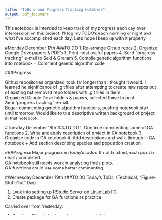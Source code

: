 ```yaml
---
title: "ToDo's and Progress Tracking Notebook"
output: pdf_document
---
```


This notebook is intended to keep track of my progress each day over intercession on this project. I'll log my TODO's each morning or night and what I've accomplished each day. Let's hope I keep up with it properly.

#Monday December 17th
###TO DO
1. Re-arrange Github repos
2. Organize Google Drive papers & PDF's
3. Print most useful papers
4. Send "progress tracking" e-mail to Seid & Graham
5. Compile genetic algorithm functions into notebook
  + Comment genetic algorithm code

###Progress

Github repositories organized, took far longer than I thought it would. I learned he significance of .git files after attempting to create new repos out of existing but removed repo folders with .git files in them.  
Organized Google Drive folders & papers, selected those to print.  
Sent "progress tracking" e-mail.  
Began commenting genetic algorithm functions, pushing notebook start until tomorrow. Would like to to a descriptive written background of project in that notebook.  

#Tuesday December 18th
###TO DO
1. Continue commenting some of GA functions
2. Write and apply description of project in GA notebook
3. Organize code in GA notebook
4. Add descriptions and walk-through in GA notebook
  + Add section describing species and population creation

###Progress
Major progress on today's todos. If not finished, each point is nearly completed.  
GA notebook still needs work in analyzing finals plots.  
GA functions could use some better commenting.  

#Wednesday December 19th
###TO DO
Today's ToDo: (Technical, "Figure-Stuff-Out" Day)

1. Look into setting up RStudio Server on Linux Lab PC
2. Create package for GA functions as practice
  
Carried over from Yesterday:

1. Continue GA notebook, analyze advanced plots.
2. Continue GA function commenting, possibly re-organize functions?
  
Looking Forward / Rolling ToDo:

1. Make larger plan for going forward
2. Compile plan into a chart / pseudocode
3. Look more into literature: how to apply GA to this project

###Progress
I spent a good amount of time fiddling with RStudio Server on the CAELinux PC in the lab without any luck in accessing it from another computer. Judging by some similar problems on discussion forums, it seems like the school networking is blocking the PC from opening the correct ports to access it remotely.   
Then I moved on to compiling my GA functions into a package, which was successful but I ahve not uploaded it to CRAN.   
Lastly, I made major progress on the GA notebook. All that is left to do is explore a frew more functions for the contour plots in order to better understand the evolution process in these algorithms.

#Thursday December 20th
###TO DO
Today's ToDo: (Big Picture Day)

1. Finalize GA notebook.
2. See "looking forward", make plans for work after break.
3. Review "Math Framework for Task Reportoire Expansion" paper and decide if that model fits.
  
Looking Forward / Rolling ToDo:

1. Make larger plan for going forward
2. Compile plan into a chart / pseudocode
3. Look more into literature: how to apply GA to this project





